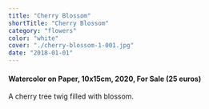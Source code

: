 ```yaml
---
title: "Cherry Blossom"
shortTitle: "Cherry Blossom"
category: "flowers"
color: "white"
cover: "./cherry-blossom-1-001.jpg"
date: "2018-01-01"
---
```


#### Watercolor on Paper, 10x15cm, 2020, For Sale (25 euros)

A cherry tree twig filled with blossom.